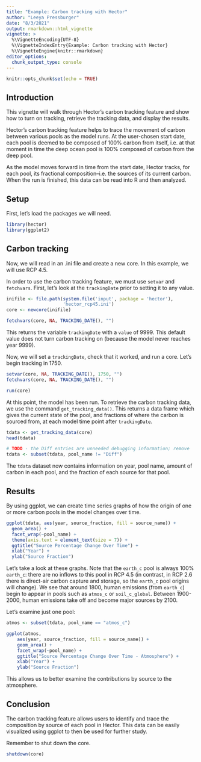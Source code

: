 ```yaml
---
title: "Example: Carbon tracking with Hector"
author: "Leeya Pressburger"
date: "8/3/2021"
output: rmarkdown::html_vignette
vignette: >
  %\VignetteEncoding{UTF-8}
  %\VignetteIndexEntry{Example: Carbon tracking with Hector}
  %\VignetteEngine{knitr::rmarkdown}
editor_options: 
  chunk_output_type: console
---
```


```r
knitr::opts_chunk$set(echo = TRUE)
```

## Introduction

This vignette will walk through Hector's carbon tracking feature and show how to turn on tracking, retrieve the tracking data, and display the results.

Hector's carbon tracking feature helps to trace the movement of carbon between various pools as the model runs. At the user-chosen start date, each pool is
deemed to be composed of 100% carbon from itself, i.e. at that moment in time 
the deep ocean pool is 100% composed of carbon from the deep pool. 

As the model moves forward in time from the start date, Hector tracks, for 
each pool, its fractional composition--i.e. the sources of its current carbon. 
When the run is finished, this data can be read into R and then analyzed.

## Setup

First, let's load the packages we will need.

``` r
library(hector)
library(ggplot2)
```

## Carbon tracking

Now, we will read in an .ini file and create a new core. In this example, we will use RCP 4.5.

In order to use the carbon tracking feature, we must use `setvar` and `fetchvars`. First, let's look at the `trackingDate` prior to setting it to any value. 

``` r
inifile <- file.path(system.file('input', package = 'hector'),
                     'hector_rcp45.ini')
core <- newcore(inifile)

fetchvars(core, NA, TRACKING_DATE(), "")
```

This returns the variable `trackingDate` with a `value` of 9999. This default value does not turn carbon tracking on (because the model never reaches year 9999).

Now, we will set a `trackingDate`, check that it worked, and run a core. Let's begin tracking in 1750.

``` r
setvar(core, NA, TRACKING_DATE(), 1750, "")
fetchvars(core, NA, TRACKING_DATE(), "")

run(core)
```

At this point, the model has been run. To retrieve the carbon tracking data, we
use the command `get_tracking_data()`. This returns a data frame which gives the current state of the pool, and fractions of where the carbon is sourced from, at
each model time point after `trackingDate`.

``` r
tdata <- get_tracking_data(core)
head(tdata)

# TODO - the Diff entries are unneeded debugging information; remove
tdata <- subset(tdata, pool_name != "Diff")
```

The `tdata` dataset now contains information on year, pool name, amount of 
carbon in each pool, and the fraction of each source for that pool.

## Results

By using ggplot, we can create time series graphs of how the origin of one
or more carbon pools in the model changes over time. 

``` r
ggplot(tdata, aes(year, source_fraction, fill = source_name)) +
  geom_area() +
  facet_wrap(~pool_name) +
  theme(axis.text = element_text(size = 7)) +
  ggtitle("Source Percentage Change Over Time") +
  xlab("Year") +
  ylab("Source Fraction")
```

Let's take a look at these graphs. Note that the `earth_c` pool is always 100% `earth_c`: there are no inflows to this pool in RCP 4.5 (in contrast, in
RCP 2.6 there is direct-air carbon capture and storage, so the `earth_c` pool
origins will change). We see that around 1800, human emissions (from `earth_c`) begin to appear in pools such as `atmos_c` or `soil_c_global`. 
Between 1900-2000, human emissions take off and become major sources by 2100. 

Let's examine just one pool: 

``` r
atmos <- subset(tdata, pool_name == "atmos_c")

ggplot(atmos,
    aes(year, source_fraction, fill = source_name)) +
    geom_area() +
    facet_wrap(~pool_name) +
    ggtitle("Source Percentage Change Over Time - Atmosphere") +
    xlab("Year") +
    ylab("Source Fraction")
```

This allows us to better examine the contributions by source to the atmosphere. 

## Conclusion

The carbon tracking feature allows users to identify and trace the composition by source of each pool in Hector. This data can be easily visualized using ggplot to then be used for further study. 

Remember to shut down the core.

```r
shutdown(core)
```
